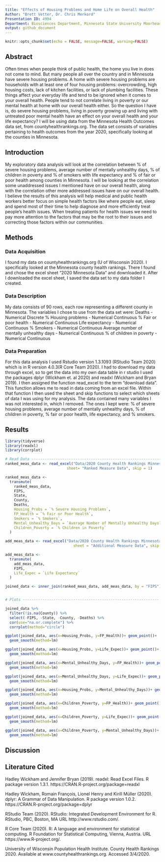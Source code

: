 ```yaml
---
title: "Effects of Housing Problems and Home Life on Overall Health"
Author: "Brett Vetter, Dr. Chris Merkord"
Presentation ID: 4994
Department: Biosciences Department, Minnesota State University Moorhead, 1104 7th Avenue South, Moorhead, MN 56563 USA
output: github_document
---
```


```r
knitr::opts_chunk$set(echo = FALSE, message=FALSE, warning=FALSE)
```

## Abstract 

  Often times when people think of public health, the home you live in does not come to mind. But many people all over the country and in Minnesota have severe housing problems. A home with severe housing problems are households with at least one of four housing problems: overcrowding, high housing costs, lack of kitchen facilities, or lack of plumbing facilities. These things affect your everyday life and tend to be ignored when it comes to your overall health. People tend to not correlate living in poverty or our mental health at home with our overall health either. So the question I have is, do severe housing problems, living in poverty growing up and living with untreated poor mental health have an effect on your overall health and your life expectancy?  I will be using data from the Minnesota Health Outcomes data set, from countyhealthrankings.org. The data set consists of variables pertaining to health outcomes from the year 2020, specifically looking at the counties in Minnesota. 

## Introduction

 My exploratory data analysis will look at the correlation between % of severe housing problems, average number of mentally unhealthy days, % of children in poverty and % of smokers with life expectancy and % of fair or poor health among counties in Minnesota. I will be looking at the correlation some unaddressed issues I mentioned have on our overall health, along with the correlation other more addressed issues have on our overall health. I believe the results of this analysis will help medical  and public health workers better focus on simple health factors like where people eat, sleep and spend most of their time to help diagnose and more efficiently treat people’s health issues. When treating patients for health issues we need to pay more attention to the factors that may be the root to their issues and correcting those factors within our communities. 

## Methods

### Data Acquisition

I found my data on countyhealthrankings.org (U of Wisconsin 2020). I specifically looked at the Minnesota county health rankings. There I found and chose the excel sheet "2020 Minnesota Data" and downloaded it. After I downloaded the excel sheet, I saved the data set to my data folder I created.

### Data Description

My data consists of 90 rows, each row representing a different county in Minnesota. The variables I chose to use from the data set were:
Deaths - Numerical Discrete 
% Housing problems - Numerical Continuous 
% Fair or poor health - Numerical Continuous
Life expectancy - Numerical Continuous 
% Smokers - Numerical Continuous
Average number of mentally unhealthy days - Numerical Continuous
% of children in poverty - Numerical Continuous

### Data Preparation

For this data analysis I used Rstudio version 1.3.1093 (RStudio Team 2020) which is in R version 4.0.3(R Core Team 2020). I had to download my data through excel, so to get the data into my own data table in r studio I used the packages dplyr (Wickham et. al 2020) and readxl (Wickham and Bryan 2019). I then assigned the function read_excel to the term "download data". This function allows me to read in data coming from an excel file. Within that function I then used the sheet and skip functions to select which sheets of data I was using for my analysis. The data contained many variables I was not interested in, which I removed. The ones I kept were: % of severe housing problems, average number of mentally unhealthy days, % of children in poverty, % fair or poor health, life expectancy, and % smokers. 

## Results

```r
library(tidyverse)
library(readxl)
library(corrplot)

# Read Data ---------------------------------------------------------------
ranked_meas_data <- read_excel("Data/2020 County Health Rankings Minnesota Data - v1_0 (3).xlsx", 
                            sheet= "Ranked Measure Data", skip = 1)

ranked_meas_data <- 
  transmute(
    ranked_meas_data,
    FIPS,
    State,
    County,
    Deaths,
    Housing_Probs = `% Severe Housing Problems`,
    FP_Health = `% Fair or Poor Health`,
    Smokers = `% Smokers`,
    Mental_Unhealthy_Days = `Average Number of Mentally Unhealthy Days`,
    Children_Poverty = `% Children in Poverty`
  )

add_meas_data <- read_excel("Data/2020 County Health Rankings Minnesota Data - v1_0 (3).xlsx",
                               sheet = "Additional Measure Data", skip = 1)

add_meas_data <-
  transmute(
    add_meas_data,
    FIPS,
    Life_Expec = `Life Expectancy`
  )

joined_data <- inner_join(ranked_meas_data, add_meas_data, by = "FIPS")


# Plots --------------------------------------------------------------

joined_data %>%
  filter(!is.na(County)) %>% 
  select(-FIPS, -State, -County, -Deaths) %>% 
  cor(use="na.or.complete") %>%
  corrplot(method="circle")

ggplot(joined_data, aes(x=Housing_Probs, y=FP_Health))+ geom_point()+
  geom_smooth(method=lm)

ggplot(joined_data, aes(x=Housing_Probs, y=Life_Expec))+ geom_point()+
  geom_smooth(method=lm)

ggplot(joined_data, aes(x=Mental_Unhealthy_Days, y=FP_Health))+ geom_point()+
  geom_smooth(method=lm)

ggplot(joined_data, aes(x=Mental_Unhealthy_Days, y=Life_Expec))+ geom_point()+
  geom_smooth(method=lm)

ggplot(joined_data, aes(x=Housing_Probs, y=Mental_Unhealthy_Days))+ geom_point()+
  geom_smooth(method=lm)

ggplot(joined_data, aes(x=Children_Poverty, y=FP_Health))+ geom_point()+
  geom_smooth(method=lm)

ggplot(joined_data, aes(x=Children_Poverty, y=Life_Expec))+ geom_point()+
  geom_smooth(method=lm)

ggplot(joined_data, aes(x=Children_Poverty, y=Mental_Unhealthy_Days))+ geom_point()+
  geom_smooth(method=lm)

```

## Discussion



## Literature Cited

Hadley Wickham and Jennifer Bryan (2019). readxl: Read
  Excel Files. R package version 1.3.1.
  https://CRAN.R-project.org/package=readxl

Hadley Wickham, Romain François, Lionel Henry and Kirill
  Müller (2020). dplyr: A Grammar of Data Manipulation. R
  package version 1.0.2.
  https://CRAN.R-project.org/package=dplyr
  
RStudio Team (2020). RStudio: Integrated Development
  Environment for R. RStudio, PBC, Boston, MA URL
  http://www.rstudio.com/.
  
R Core Team (2020). R: A language and environment for
  statistical computing. R Foundation for Statistical
  Computing, Vienna, Austria. URL
  https://www.R-project.org/.

University of Wisconsin Population Health Institute. County Health Rankings 2020.     Available at www.countyhealthrankings.org. Accessed 3/4/2020.
